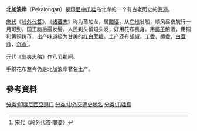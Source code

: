 '''北加浪岸'''（Pekalongan）是[[印尼|印尼]][[中爪哇|中爪哇]]岛北岸的一个有古老历史的[[海港|海港]]。

[[宋代|宋代]]《[[岭外代答|岭外代答]]》，《[[诸蕃志|诸蕃志]]》称为莆加龙，属[[闍婆|闍婆]]，从[[广州|广州]]发船，顺风昼夜航行一月可到。国王脑后撮发髻，人民剃头留短头发，好用花布裹身，用[[椰子|椰子]]酿酒，用铜和黄铜铸币，出产味道极为甘美的红白[[蔗糖|蔗糖]]。土产还有[[胡椒|胡椒]]，[[丁香|丁香]]，[[檀香|檀香]]，[[白豆蔻|白豆蔻]]，[[沉香|沉香]]<ref>[[宋代|宋代]]《[[岭外代答|岭外代答]]·闍婆》</ref>。

[[元代|元代]]《[[岛夷志略|岛夷志略]]》作[[八节那间|八节那间]]。

手织花布至今仍是北加浪岸著名土产。

==參考資料==
<div class="references-small">
<references />
</div>


{{Authority control}}
[[分类:印度尼西亞港口|分类:印度尼西亞港口]]
[[分类:中外交通史地名|分类:中外交通史地名]]
[[分类:爪哇島|分类:爪哇島]]